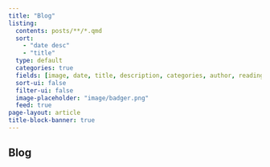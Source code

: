 ```yaml
---
title: "Blog"
listing:
  contents: posts/**/*.qmd
  sort: 
    - "date desc"
    - "title"
  type: default
  categories: true
  fields: [image, date, title, description, categories, author, reading-time]
  sort-ui: false
  filter-ui: false
  image-placeholder: "image/badger.png"
  feed: true
page-layout: article
title-block-banner: true
---
```


## Blog